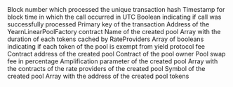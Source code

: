 <ParamField path="call_block_number">
Block number which processed the unique transaction hash
</ParamField>
<ParamField path="call_block_time">
Timestamp for block time in which the call occurred in UTC
</ParamField>
<ParamField path="call_success">
Boolean indicating if call was successfully processed
</ParamField>
<ParamField path="call_trace_address">

</ParamField>
<ParamField path="call_tx_hash">
Primary key of the transaction
</ParamField>
<ParamField path="contract_address">
Address of the YearnLinearPoolFactory contract
</ParamField>
<ParamField path="name">
Name of the created pool
</ParamField>
<ParamField path="tokenRateCacheDurations">
Array with the duration of each tokens cached by RateProviders
</ParamField>
<ParamField path="exemptFromYieldProtocolFeeFlags">
Array of booleans indicating if each token of the pool is exempt from yield protocol fee
</ParamField>
<ParamField path="output_0">
Contract address of the created pool
</ParamField>
<ParamField path="owner">
Contract of the pool owner
</ParamField>
<ParamField path="swapFeePercentage">
Pool swap fee in percentage
</ParamField>
<ParamField path="amplificationParameter">
Amplification parameter of the created pool
</ParamField>
<ParamField path="rateProviders">
Array with the contracts of the rate providers of the created pool
</ParamField>
<ParamField path="symbol">
Symbol of the created pool
</ParamField>
<ParamField path="tokens">
Array with the address of the created pool tokens
</ParamField>
